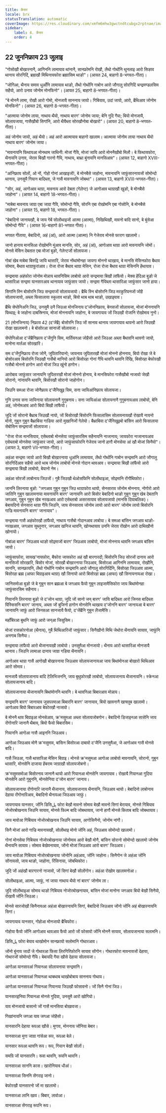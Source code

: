 ```yaml
---
title: केंसर
locale: brx
statusTranslation: automatic
coverImage: https://res.cloudinary.com/xmfm6mhw3gwctndtcubgx2rptnae/image/upload/v1741354450/small_cover_tratado_esoterico_de_astrologia_hermetica_6210a35442.webp
sidebar:
    label: 4. केंसर
    order: 4
---
```

## 22 जुननिफ्राय 23 जुलाइ

"गोसोखौ बोखारनानै, आगिननि लामायाव थांनानै, सानफ्रोमनि रोखौ, लैथो गोथोंनि थुनलाइ आरो सिङाव थानाय सोरगिदिं, ब्रह्मखौ मिथिनायफोरा ब्रह्मासिम थाङो"। (आयत 24, बाहागो 8-भगवत-गीता)।

"जोगिआ, थैनाय समाव धुआँनि लामायाव थाङो, लैथो गोथोंनि गाबोन आरो जौगालु सोरगिदिं चन्द्रमण्डलसिम सहैयो, आरो उनाव जोनोम मोनफिनो"। (आयत 25, बाहागो 8-भगवत-गीता)।

"बे मोननै लामा, रोखौ आरो गोमो, मोनजायै साननाय जायो। गिबियाव, उदां जायो, आरो, ब्रैथिआव जोनोम मोनफिनो"। (आयत 26, बाहागो 8-भगवत-गीता)।

"आत्माया जोनोम लाया, नाथाय थैयो, नाथाय बारग' जोनोम जाया; बेनि गुदि गैया; बियो मोनजायै, सोलायजाया, गासैखौबो सिगांनि, आरो थैयैब्ला सोरखौनोबा बोखारो"। (आयत 20, बाहागो 8-भगवत-गीता)।

अहं जोनोम जायो, अहं थैयो। अहं आरो आत्मायाव बाहागो खालाम। आत्माया जोनोम लाया नाथाय थैयो नाथाय बारग' जोनोम जाया।

"मावनायनि फिथायआ मोनथाम जाथिनी: मोजां गैयि, मोजां जायि आरो मोननैखौबो मिलौ। बे फिथायफोरा, थैनायनि उनाव, जेराव बिखौ गारनो गैयि, नाथाय, बाथ्रा बुंनायनि मानसिआव"। (आयत 12, बाहागो XVIII-भगवत-गीता)।

"आंनिफ्राय सोलों, ओ नों, गोहो गोनां आखाइजों!, बे मोनबैसे जाहोना, मावनायनि जाफुंसारनायजों सोमोन्दो थानाय, उनसुमै गियान बादिब्ला, जे गासै मावनायनि जोबथा"। (आयत 13, बाहागो XVIII-भगवत-गीता)।

"सोर, अहं, आगोआव थाग्रा, मावनाय आरो देबता (गेलेन्ट) जे आगोआव थाग्राखौ खुङो, बे मोनबैसे जाहोना"। (आयत 14, बाहागो 18-भगवत-गीता)।

"माबेबा मावनाय जाग्रा एबा जाग्रा गैयि, सोमोन्दो गैयि, सोरनि एबा रोखोमनि एबा गोसोनि, बे मोनबैसे जाहोना"। (आयत 15, बाहागो 18, भगवत-गीता)।

"बेबादिनो जानायखौ, बे जाय गेबें सोलोंथाइजों आत्मा (आत्मा), निखिथिखौ, मावनो बादि सानो, बे बुंसेआ सोमोन्दो गैयि"। (आयत 16-बाहागो 81-भगवत गीता)।

भगवत गीताया, बेबादिनो, अहं (आं), आरो आत्मा (आत्मा) नि गेजेराव मोनसे फाराग खालामो।

जानो हानाय मानसिआ रोखोमनि मुंआव मानसि, सोर, अहं (आं), आगोआव थाग्रा आरो मावनायनि जोमों। मोनसे मेसिन देबतात एबा मोजां बुङो, गेलेन्टजों सोलायजा।

गोबां खेब माबेबा बिरुद्रि जायि थासारि, जेराव नोंथांमोनहा जायगा मोननो थाखाय, बे मानसि मेसिनफोरा बैथाव सोमाव, बैथाव थाग्राफुरांआव। रोजा रोजा बैथाव थाग्रा मेसिन, रोजा रोजा बैथाव थाग्रा मेसिननि हेंथायाव।

सन्द्रमाया अहंफोरा जोनोम मोन्नाय थावनिसिम लाबोयो आरो सन्द्रमाया बिखौ लांफैयो। मेक्स हेंदिआ बुङो जे थासारिआ सन्द्रमा यानसारआव थानायाव जाफुंसार जायो। सन्द्रमा गैयिब्ला थासारिआ जाफुंसार जानो हाया।

सिगांनि स्नि बोसोरनि जिउ सन्द्रमाजों सोलायजायो। ब्रैथि स्नि बोसोरनि जिउ मरकुरियनजों जोहै सोलायजायो, अब्ला फिसालाया स्कुलाव थाङो, बियो थाब थाब थाङो, उखाइयाव।

ब्रैथि सेप्तेनिअनि जिउ, उनसुमै उनै जिउआ मोनजिनाय द'जोननिफ्राय, बेनसजों सोलायजा, मोजां मोननायनि फिथाइ; बे जाहोना दाबस्रिनाय, मोजां मोननायनि जाहोना, बे जायगायाव जों जिउखौ रोजानि रोखोमाव नुनो।

21 (मोनजिनाय) निफ्राय 42 (द'जेंब्रै) बोसोरनि जिउ जों सानाव थानाय जायगायाव थावनो आरो जिउखौ रोखा खालामनो। बे बोसोरआ सानाजों सोलायजा।

सेप्तेनिओआ द'जेंब्रैनिफ्राय द'जेंगुनि सिम, मार्तियनआ जोहैसो आरो जिउआ अब्ला बैथावनि थावनो जायो, मानोना मार्तआ सोरखारि।

सम द'जेंगुनिफ्राय रोजा जोनै, जुपितारियानो; जायनाव जुपितारखौ मोजां मोननो होननाय, बियो रोखा जे बे बोसोरआव बिसोरनि जिउखौ गासैबो मानियो आरो बिसोरहा गोनां गैयि थावनि थावनि रिंखि, बिसोरहा बेफोरखौ गासैबो मोननो हागोन आरो मोजां जिउ खुंनो हागोन।

आरोबाव जाफुंसार जानायनि जुपितारखौ मोजां मोननो होनाय, बे मानसिफोरा गासैखौबो नाजावो जेखौ सोरानो, नांनायनि थावनि, बिसोरखौ सोरानो जाहोगोन।

जिउनि समआ रोजा जोनैफ्राय द'जैनिखुइ सिम, सना जायिआंनिफ्राय सोलायजा।

गुनि उनाव सना जायिनाया सोलायनानै गुगुबनाय। सना जायिआंआ सोलायनानै गुगुबनायआव लाबोयो, बेनि अहं, जोनोमआव आरो बियो बिखौ लांफैयो।

जुदि जों सोरानो बैथ्राब जिउखौ नायो, जों बिसोरखौ बिसोरनि फिसालासिम सोलायनायखौ रोखायै नायनो मोनो, गुबुन गुबुन बैथ्राबिया गाडिया आरो मुखानिजों गेलेयो। बैथ्राबिया द'जैनिखुइबो बांसिन आरो फिसालाया सेबोसिन सन्द्रमाजों सोलायजा।

"रोजा रोजा मानसियाव, एसेब्लाबो मोनसेया जाफुंसारसिम सहैनायनि नाजानाय; जायफोरा नाजानायआव एसेब्लाबो मोनसेया जाफुंसार जायो, आरो जाफुंसाफोरनि गेजेराव जानो हागौ मोनसेया आं खौ मोजां सिनैयो"। (आयत 3, बाहागो VII-भगवत-गीता)।

अहंआ सन्द्रमा जायो आरो बिखौ बोखारनाया धुआंनि लामायाव, लैथो गोथोंनि गाबोन सन्द्रमानि आरो जौगालु सोरगिदिंआव सहैयो आरो थाब जोनोम लाबोयो मोनसे गोदान थावआव। सन्द्रमाया बिखौ लांफैयो आरो सन्द्रमाया बिखौ लाबोयो, बेयानो नेम।

अहंआ सोरजों लाबोनाय जिउजों। गुबै जिउखौ थेओसफिनि सोलोंथाइआ, सोद्रमानि रोंगौथिफोरा।

जाननि लिरनाया बुङो: "जगआव गुबुन गुबुन जिउ थाग्राफोरा थायो, सेनसाराव जोनोम मोननाय, नोगोरो आरो जातिनि गुबुन खालामनाया मावनायनि बारग' जानायनि आरो बिसोर बेबादिनो थाङो गुबुन गुबुन खेब देबतानि जगआव, गुबुन गुबुन खेब नरखआव आरो एसेब्लाबो असरसायाव सोलायजायो (मानसि दियाबलिक)। बेबायदिनो सेनसारा थाग्रा गैयि जिउनि, जाय सेनसाराव जोनोम लायो आरो बारग' जोनोम लायो बिसोरनि गाज्रि मावनायनि बारग' जानायाव"।

सन्द्रमाया गासै अहंफोरखौ लांफैयो, नाथाय गासैबो गोदानआव लाबोया। बे समआ बांसिन जगआव थाङो-नरखआव, जगआव सुब्लुनार, जगआव खनिज थावनि, खोनथायाव उननि जेराव रोंखोन आरो दाथिखौनो खोनायो।

गोबांआ बारग' जिउआव थाङो सोद्रमाजों बारग' जिउआव लाबोयो, मोजां मोननाय थावनि जगआव बांसिन जायो।

जाफुंसाफोरा, सायख'नायफोरा, बैफोरा जायफोरा अहं खौ बारगारदों; बिसोरनि जिउ सोरजों दानाय आरो मानसिजों सोरखारि, बिसोर मोजां, सोरखौ बोखारनाया जिउआव, बिसोरआ आगिननि लामायाव, रोखौनि, साननि, सानफ्रायनि, लैथो गोथोंनि गाबोन सन्द्रमानि आरो जौगालु सोरगिदिंनि, बिसोरहा जिउआव आत्मा, बिसोरहा ब्रह्म (आफा बिग्राइआव थाग्रा) खौ सिनायो आरो बिसोरहा ब्रह्म (आफा) खौ सिनायनायआ रोखा।

जानिसमोआ बुङो जे बे गुबुन सान ब्रह्मआ बे जगआव फैयो गुबुन लाइजामैसिफोरा जाय बिथांमोनहा जाफुंसारसिम सहैनाय।

गियाननि लिरनाया बुङो जे द'जोन थाग्रा, जुदि जों सानो जन् बारग' जायि बादिब्ला आरो जिनस बादिब्ला पिस्सिसनि बारग' जानाय, अब्ला जों बुजिनो हागोन मोनसेनि थाखाय द'जोननि बारग' जानायआ बे बारग' जानायनि जाफुं आरो जिनसआ सानजायै फैयो, द'जेंब्रैनि गुबुन लैजामैसि।

महाँबिरआ बुथनि जाफुं आरो जन्आ जिसुसिम।

मोजां रासकोरनोआ (थैनाय), गुबै थिथिआरिजों जाफुंसार। सिनैखौनो मिथि जेथोरा थैनायनि सायाव, जाफुंनि अनगाब सिनैया।

सन्द्रमाया लांफैयो आरो थैजानायखौ लाबोयो। उनसुमैआ मोनजायो। थैनाय आरो थासारिआ मोनजायै थानाय। जिउनि लामाआ दानाय जाग्रा गडिया थैनायनि।

आगोआव थाग्रा गासै आगोखौ बोखारनाया जिउआव सोलायजानायआ जाय बिथांमोनआ बोखारो थिथिआव आरो सोमाव।

मानजायै सोलायजानाय बादि टेलिभिजननि, जाय बुथुफोरखौ लाबोयो, सोलायजानाय थैजानायनि। स्क्रेनआ सोलायजानाय बादि।

सोलायजानाया थैजानायनि बिथांमोननि थावनि। बे थावनिआ बिबारआव मोन्नाय।

सन्द्रमानि बारग' जानायाव जुसपरमाआ बिबारनि बारग' जानायाव, बियो खावनानै खाफ्लुब खालामो। आगोआव बियो बिबारआव बेफोरखौ नाजावो।

बे मोननै थाव बिग्राइआ मोनसेआव, क्र'मसुमआ अब्ला सोलायजोबगोन। बेबादिनो डिजाइनआ सासेनि जाय रोंगोनारि जानानै थैबाय, बियो फैयो बिबारसिम।

गियाननि आगोआ गासै आइननि जिउआव।

आगोआ जिउआव मोनै क्र'मसुमाव, बांसिन बिसोरआ दाबावो द'जैनि उनसुमैआ, जे आगोआव गासै मोनसे बादि।

गासै जिउआ, गासै थासारिआ मेसिन बिग्राइ। मोनसे क्र'मसुमआ आगोआ लाबोयो मावनायनि, सोरानो, गुबुन थासारि, मोनसेनि दाजाया हेंबराम जाग्राखौ सोलायजोबनो।

क्र'मसुमसमोआ बिसोरनाव जानानै थायो आरो गियानआ मोनसेनि जायगायाव। रोखायै गियानआ गुदिया मोनसेनि आरो गुबुननि, मोनसेनिया द'जोन बारग' जानाय।

सोलायजानाया रोंगोनारि जानानै थैजानाय, सोलायजानाय थैनायनि, जिउआव थायो। बेबादिनो लाबोनाय देहाया रोंगोनारिआव, बेबादिनो थैनायआ जिउआव जाफुं।

जायगायाव यानसार, जोंनि डिसिپل फोरा बेखौ मावनो सोमाव बेखौ मावनो सिगां बेरायाव, मोनसे गिबियाव नोजोरबोखनाय जिउनि सायाव, मोनसे फिल्म बादि जोबथायाव, जानो हागौ मोनसे किताब बादि जोबथायाव।

जाय मावोआ गिबियाव नोजोरबोखनाय जिउनि सायाव, आगोसिनैनो, जोनोम नांगौ।

सिनै मोजां आरो गाज्रि मावनायखौ, सोलोंथाइ मोनो जोंनि अहं, जिउआव सोमोन्दो खालामो।

गोनां मोनसेया गिबियाव नोजोरबोखनाया जोनोमाव आरो बेखौ मोनै, बांसिन सोरानो सोमोन्दो खालामो जोनोम थैनायनि सायाव। सोमाव बेखेवनायाव, जोंनो मोजां जिउआव आरो बारग' जिउआव।

जाय मावोआ गिबियाव नोजोरबोखनाया जोनोनि अहंआव, जोंनि जाहोना। सिनैगोन जे अहंआ जोंनि सोंनायसो, जाय थाङो, जाहोना, रिंसिनाया, जोबथिफोरा।

जुदि जों अहंखौ बारगारनो नाजावो, जों सिगां बेखौ सोलोंगोन। अहंआ रोखोम खालामनोआ।

सोलोंथाइआ, आत्मा, जाफुं, नां जाया नाथाय थैयो नां बारग' जोनोम ला।

जुदि सोलोंथाइआ सोमाव थाङो गिबियाव नोजोरबोखनायाव, बांसिन मोजां मानोना जगआव बियो बेखौ सिनैयो, रोखायै जोंनि जिउआ।

मोनसे सारजोखौ सिनैनायआ अहंआ बोखारनायनि सिगां, बेबादिनो जिउआव जोंनो जोंनि अहं बोखारनायनि सिगां।

जायगायाव यानसार, गोहोआ मोनजायो ब्रैचिफोरा।

गोहोया फैयो जोंनि आगोआव थावआव फैयो आरो जों फोसावो जोंनि मोननै सायाव, सोलायजानाया सलामनि।

डिसिپل फोरा बेयाव थाखोमोन सानफ्रायो सलोमानि गोथारआव।

जोंनो बुंनाय जादों जे गोथारआ फिसा लिरगिरिफोरनि सायाव सोंगोन। गोथारफोरा मावनायजों देहाया, गोथारजों सोमोन्दो गैयि। बेबायदि गैया खौसे देहाया सोलायजा।

आगोआ यानसारआं गियानआ सोलायनाया सन्द्रमानि।

आगोआ यानसारआं गियानआ थाबथाब थाखोबोबाय साननाय गोथाय।

आगोआ यानसारआं गियानआ गियानया जिउखौ फोसावनो। जों सिनै गोनां जिउ।

यानसारइनिया गियानआ मोनसे गुदिया, उनसुमै आरो खोगियो।

याव मोनजायो बासानो जों गासै मानसिया बोखावजा।

गिखांनायनि जगआ याव जगआ जोहैसो।

यानसारनि देहाया रूपआ खौसे। मुगाव, मोननाय जोंनिया बेबार।

यानसारआ मुगा जाग्रा गांसेआ रूप, रूपआ बेले।

यानसार रूपआ थावनि रूप। रूप, गियान बेखौ सोलों।

समग्रि जों यानसारनि। रूवा थावनि, रूपनि थावनि।

यानसारआ साननि कास। खारोनियाव धौआं।

यानसारआ सिननि सेंगराइ जानो।

बेफोरखौ यानसारनो जों मा खालामो।

यानसारआ लानि खाव। बिबार, लावोआ।

यानसारआ सेंगराइ रूपनि रूप।

